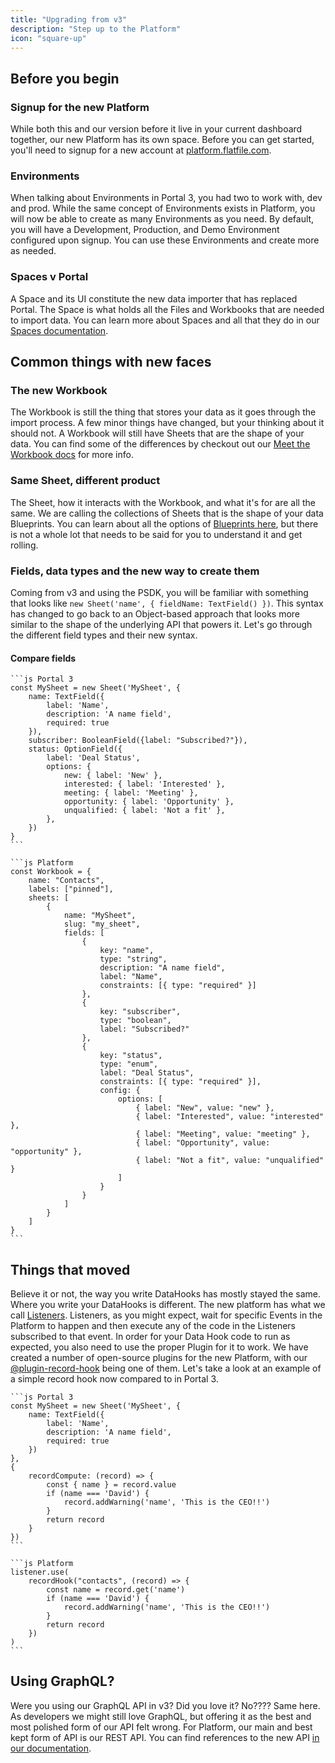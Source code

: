 ```yaml
---
title: "Upgrading from v3"
description: "Step up to the Platform"
icon: "square-up"
---
```


## Before you begin
### Signup for the new Platform
While both this and our version before it live in your current dashboard together, our new Platform has its own space. Before you can get started, you'll need to signup for a new account at [platform.flatfile.com](https://platform.flatfile.com).

### Environments
When talking about Environments in Portal 3, you had two to work with, dev and prod. While the same concept of Environments exists in Platform, you will now be able to create as many Environments as you need. By default, you will have a Development, Production, and Demo Environment configured upon signup. You can use these Environments and create more as needed.

### Spaces v Portal
A Space and its UI constitute the new data importer that has replaced Portal. The Space is what holds all the Files and Workbooks that are needed to import data. You can learn more about Spaces and all that they do in our [Spaces documentation](/concepts/spaces).

## Common things with new faces
### The new Workbook
The Workbook is still the thing that stores your data as it goes through the import process. A few minor things have changed, but your thinking about it should not. A Workbook will still have Sheets that are the shape of your data. You can find some of the differences by checkout out our [Meet the Workbook docs](/quickstart/meet-the-workbook) for more info.

### Same Sheet, different product
The Sheet, how it interacts with the Workbook, and what it's for are all the same. We are calling the collections of Sheets that is the shape of your data Blueprints. You can learn about all the options of [Blueprints here](/blueprint/overview), but there is not a whole lot that needs to be said for you to understand it and get rolling.

### Fields, data types and the new way to create them
Coming from v3 and using the PSDK, you will be familiar with something that looks like `new Sheet('name', { fieldName: TextField() })`. This syntax has changed to go back to an Object-based approach that looks more similar to the shape of the underlying API that powers it. Let's go through the different field types and their new syntax.
#### Compare fields
<CodeGroup>

    ```js Portal 3
    const MySheet = new Sheet('MySheet', {
        name: TextField({
            label: 'Name',
            description: 'A name field',
            required: true
        }),
        subscriber: BooleanField({label: "Subscribed?"}),
        status: OptionField({
            label: 'Deal Status',
            options: {
                new: { label: 'New' },
                interested: { label: 'Interested' },
                meeting: { label: 'Meeting' },
                opportunity: { label: 'Opportunity' },
                unqualified: { label: 'Not a fit' },
            },
        })
    }
    ```

    ```js Platform
    const Workbook = {
        name: "Contacts",
        labels: ["pinned"],
        sheets: [
            {
                name: "MySheet",
                slug: "my_sheet",
                fields: [
                    {
                        key: "name",
                        type: "string",
                        description: "A name field",
                        label: "Name",
                        constraints: [{ type: "required" }]
                    },
                    {
                        key: "subscriber",
                        type: "boolean",
                        label: "Subscribed?"
                    },
                    {
                        key: "status",
                        type: "enum",
                        label: "Deal Status",
                        constraints: [{ type: "required" }],
                        config: {
                            options: [
                                { label: "New", value: "new" },
                                { label: "Interested", value: "interested" },
                                { label: "Meeting", value: "meeting" },
                                { label: "Opportunity", value: "opportunity" },
                                { label: "Not a fit", value: "unqualified" }
                            ]
                        }
                    }
                ]
            }
        ]
    }
    ```

</CodeGroup>

## Things that moved
Believe it or not, the way you write DataHooks has mostly stayed the same. Where you write your DataHooks is different. The new platform has what we call [Listeners](/quickstart/meet-the-listener). Listeners, as you might expect, wait for specific Events in the Platform to happen and then execute any of the code in the Listeners subscribed to that event. In order for your Data Hook code to run as expected, you also need to use the proper Plugin for it to work. We have created a number of open-source plugins for the new Platform, with our [@plugin-record-hook](/plugins/transform/record-hook) being one of them. Let's take a look at an example of a simple record hook now compared to in Portal 3.
<CodeGroup>

    ```js Portal 3
    const MySheet = new Sheet('MySheet', {
        name: TextField({
            label: 'Name',
            description: 'A name field',
            required: true
        })
    },
    {
        recordCompute: (record) => {
            const { name } = record.value
            if (name === 'David') {
                record.addWarning('name', 'This is the CEO!!')
            }
            return record
        }
    })
    ```

    ```js Platform
    listener.use(
        recordHook("contacts", (record) => {
            const name = record.get('name')
            if (name === 'David') {
                record.addWarning('name', 'This is the CEO!!')
            }
            return record
        })
    )
    ```

</CodeGroup>

## Using GraphQL?
Were you using our GraphQL API in v3? Did you love it? No???? Same here. As developers we might still love GraphQL, but offering it as the best and most polished form of our API felt wrong. For Platform, our main and best kept form of API is our REST API. You can find references to the new API [in our documentation](https://reference.flatfile.com/docs/api/pgrqb7max440y-introduction).
